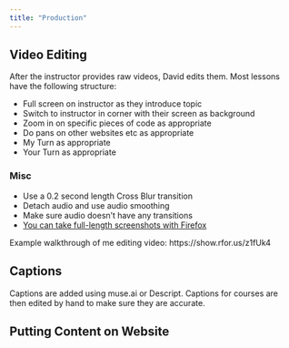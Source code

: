 ```yaml
---
title: "Production"
---
```


## Video Editing

After the instructor provides raw videos, David edits them. Most lessons have the following structure:

- Full screen on instructor as they introduce topic
- Switch to instructor in corner with their screen as background
- Zoom in on specific pieces of code as appropriate
- Do pans on other websites etc as appropriate
- My Turn as appropriate
- Your Turn as appropriate

### Misc

- Use a 0.2 second length Cross Blur transition
- Detach audio and use audio smoothing
- Make sure audio doesn't have any transitions
- [You can take full-length screenshots with Firefox](https://support.mozilla.org/en-US/kb/take-screenshots-firefox)

Example walkthrough of me editing video: https://show.rfor.us/z1fUk4

## Captions

Captions are added using muse.ai or Descript. Captions for courses are then edited by hand to make sure they are accurate.

## Putting Content on Website